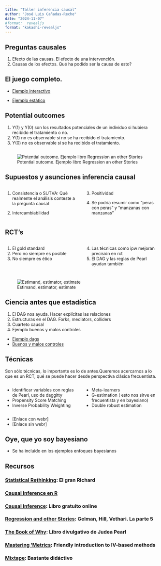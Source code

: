 ```yaml
---
title: "Taller inferencia causal"
author: "José Luis Cañadas-Reche"
date: "2024-11-07"
#format:  revealjs
format: "kakashi-revealjs"
---
```


## Preguntas causales {background-color="#23373B"}

1.  Efecto de las causas. El efecto de una intervención.
2.  Causas de los efectos. Qué ha podido ser la causa de esto?

## El juego completo. {background-color="#23373B"}

-   [Ejemplo interactivo](1-juego-completo.html)

-   [Ejemplo estático](1-juego-completo_sin_webr.html)

## Potential outcomes {background-color="#23373B"}

1.  Y(1) y Y(0) son los resultados potenciales de un individuo si hubiera recibido el tratamiento o no.
2.  Y(1) no es observable si no se ha recibido el tratamiento.
3.  Y(0) no es observable si se ha recibido el tratamiento.

##  {background-color="#23373B"}

![Potential outcome. Ejemplo libro Regression an other Stories](Ejemplo_inicial_libro_ROS.png)

## Supuestos y asunciones inferencia causal {background-color="#23373B"}

::: columns
::: {.column width="50%"}

1. Consistencia o SUTVA: Qué realmente el análisis conteste a la pregunta causal

2. Intercambiabilidad
:::
::: {.column width="50%"}
3. Positividad

4. Se podría resumir como "peras con peras" y "manzanas con manzanas"
:::
:::
## RCT's {background-color="#23373B"}

::: columns
::: {.column width="50%"}
1.  El gold standard
2.  Pero no siempre es posible
3.  No siempre es ético
:::

::: {.column width="50%"}
4.  Las técnicas como ipw mejoran precisión en rct
5.  El DAG y las reglas de Pearl ayudan también
:::
:::

##  {background-color="#23373B"}

![Estimand, estimator, estimate](estimand_estimator_estimate.jpg)


## Ciencia antes que estadística {background-color="#23373B"}

1.  El DAG nos ayuda. Hacer explícitas las relaciones
2.  Estructuras en el DAG. Forks, mediators, colliders
3.  Cuarteto causal
4.  Ejemplo buenos y malos controles

- [Ejemplo dags](ciencia-antes-que-estadistica.html)
- [Buenos y malos controles](https://muestrear-no-es-pecado.netlify.app/2024/09/god_and_bad_confounders)





## Técnicas {background-color="#23373B"}

Son sólo técnicas, lo importante es lo de antes.Queremos acercarnos a lo que es un RCT, qué se puede hacer desde perspectiva clásica frecuentista.

::: columns
::: {.column width="50%"}
-   Identificar variables con reglas de Pearl, uso de daggitty
-   Propensity Score Matching
-   Inverse Probability Weighting
:::

::: {.column width="50%"}
-   Meta-learners
-   G-estimation ( esto nos sirve en frecuentista y en bayesiano)
-   Double robust estimation
:::
:::

-   \[Enlace con webr\]
-   \[Enlace sin webr\]

## Oye, que yo soy bayesiano {background-color="#23373B"}

-   Se ha incluido en los ejemplos enfoques bayesianos

## Recursos {background-color="#23373B"}

### [Statistical Rethinking](https://github.com/rmcelreath/stat_rethinking_2024): El gran Richard

### [Causal Inference en R](https://www.r-causal.org/)

### [Causal Inference](https://www.hsph.harvard.edu/miguel-hernan/causal-inference-book/): Libro gratuito online

### [Regression and other Stories](https://users.aalto.fi/~ave/ROS.pdf): Gelman, Hill, Vethari. La parte 5

### [The Book of Why](http://bayes.cs.ucla.edu/WHY/): Libro divulgativo de Judea Pearl

### [Mastering 'Metrics](http://www.masteringmetrics.com/): Friendly introduction to IV-based methods

### [Mixtape](https://mixtape.scunning.com/): Bastante didáctivo
